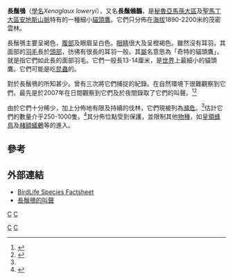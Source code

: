 {{Speciesbox
| taxon = Xenoglaux loweryi
| binomial_authority = [[John_Patton_O'Neill|O'Neill]] & [[Gary_R._Graves|Graves, GR]], 1977
| status = EN
| status_system = IUCN3.1
| trend = down
| status_ref = <ref name=iucn>{{IUCN2010|assessors=BirdLife International|year=2008|title=Xenoglaux loweryi|id=143284|version=2010.4|downloaded=2010-12-06}}</ref>
| parent_authority = O'Neill & Graves,GR, 1977
}}

'''長鬚鴞'''（[[學名|學名]]''Xenoglaux loweryi''），又名'''長鬚鵂鶹'''，是[[秘魯|秘魯]][[亞馬孫大區|亞馬孫大區]]及[[聖馬丁大區|聖馬丁大區]][[安地斯山脈|安地斯山脈]]特有的一種細小[[貓頭鷹|貓頭鷹]]。它們只分佈在[[海拔|海拔]]1890-2200米的茂密雲林。

長鬚鴞主要呈褐色，[[腹部|腹部]]及眼眉呈白色。[[眼睛|眼睛]]很大及呈橙褐色。雖然沒有耳羽，其面部的[[羽毛|羽毛]]長於[[頭部|頭部]]，彷彿有很長的耳羽一般。其[[屬|屬]]名意思為「奇特的貓頭鷹」，就是指它們如此長的面部羽毛。它們一般長13-14厘米，是[[世界|世界]]上最細小的貓頭鷹。它們可能是吃[[昆蟲|昆蟲]]的。

對於長鬚鴞的所知甚少。曾有三次將它們捕捉的紀錄。在自然環境下很難觀察到它們，最先是於2007年在日間觀察到它們及於夜間錄取了它們的叫聲。<ref>{{Cite web|author=BirdLife International|url=http://www.birdlife.org/news/news/2007/03/long-whiskered_owlet.html|title=Long-whiskered Owlet puts on a show|date=2007-03-27|accessdate=2007-04-01|archive-date=2013-06-22|archive-url=https://web.archive.org/web/20130622082424/http://www.birdlife.org/news/news/2007/03/long-whiskered_owlet.html|dead-url=no}}</ref><ref>{{Cite web|author=Neotropical Primate Conservation|url=http://neoprimate.org/archives/259/lang/en/|title=Long-Whiskered Owlet in La Esperanza|date=2010-02-04|accessdate=2010-03-29|deadurl=yes|archiveurl=https://web.archive.org/web/20100203111001/http://neoprimate.org/archives/259/lang/en/|archivedate=2010-02-03}}</ref>

由於它們十分稀少，加上分佈地有限及持續的伐林，它們現被列為[[瀕危|瀕危]]。<ref name=iucn/>估計它們的數量介乎250-1000隻。<ref>{{Cite web|author=Associated Press|url=http://www.msnbc.msn.com/id/17746419/|title=Tiny Rare Owl Spotted in Peru Reserve|date=2007-03-27|accessdate=2007-04-01|archive-date=2012-11-03|archive-url=https://web.archive.org/web/20121103074712/http://www.msnbc.msn.com/id/17746419/|dead-url=no}}</ref>其分佈位點受到保護，並限制其他[[物種|物種]]，如[[皇領蜂鳥|皇領蜂鳥]]及[[赭額蟻鶇|赭額蟻鶇]]等的進入。

==參考==
{{reflist}}

==外部連結==
* [http://www.birdlife.org/datazone/species/index.html?action=SpcHTMDetails.asp&sid=2285&m=0 BirdLife Species Factsheet] {{Wayback|url=http://www.birdlife.org/datazone/species/index.html?action=SpcHTMDetails.asp&sid=2285&m=0 |date=20100706024802 }}
* [http://www.xeno-canto.org/browse.php?query=sp:1013.00 長鬚鴞的叫聲] {{Wayback|url=http://www.xeno-canto.org/browse.php?query=sp:1013.00 |date=20190710191823 }}

{{Taxonbar}}
[[category:鴟鴞科|C]]
[[category:须鸮属|C]]
[[Category:秘魯鳥類|C]]
[[Category:_1977年描述的鸟类|C]]